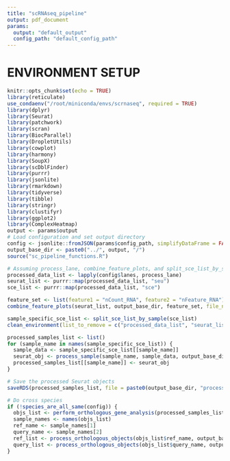```yaml
---
title: "scRNAseq_pipeline"
output: pdf_document
params:
  output: "default_output" 
  config_path: "default_config_path" 
---
```


# ENVIRONMENT SETUP

```r
knitr::opts_chunk$set(echo = TRUE)
library(reticulate)
use_condaenv("/root/miniconda/envs/scrnaseq", required = TRUE)
library(dplyr)
library(Seurat)
library(patchwork)
library(scran)
library(BiocParallel)
library(DropletUtils)
library(cowplot)
library(harmony)
library(SoupX)
library(scDblFinder)
library(purrr)
library(jsonlite)
library(rmarkdown)
library(tidyverse)
library(tibble)
library(stringr)
library(clustifyr)
library(ggplot2)
library(ComplexHeatmap)
output <- params$output
# Load configuration and set output directory
config <- jsonlite::fromJSON(params$config_path, simplifyDataFrame = FALSE)
output_base_dir <- paste0("../", output, "/")
source("sc_pipeline_functions.R")
```
```r
# Assuming process_lane, combine_feature_plots, and split_sce_list_by_sample are defined in 'sc_pipeline_functions.R'
processed_data_list <- lapply(config$lanes, process_lane)
seurat_list <- purrr::map(processed_data_list, "seu")
sce_list <- purrr::map(processed_data_list, "sce")

feature_set <- list(feature1 = "nCount_RNA", feature2 = "nFeature_RNA")
combine_feature_plots(seurat_list, output_base_dir, feature_set, file_name_base = "post_soupx_qc")

sample_specific_sce_list <- split_sce_list_by_sample(sce_list)
clean_environment(list_to_remove = c("processed_data_list", "seurat_list", "feature_set"))

processed_samples_list <- list()
for (sample_name in names(sample_specific_sce_list)) {
  sample_data <- sample_specific_sce_list[[sample_name]]
  seurat_obj <- process_sample(sample_name, sample_data, output_base_dir, config)
  processed_samples_list[[sample_name]] <- seurat_obj
}

# Save the processed Seurat objects
saveRDS(processed_samples_list, file = paste0(output_base_dir, "processed_seurat_objects.rds"))
```
```r
# Do cross species
if (!species_are_all_same(config)) {
  objs_list <- perform_orthologous_gene_analysis(processed_samples_list, config, output_base_dir)
  sample_names <- names(objs_list)
  ref_name <- sample_names[1]
  query_name <- sample_names[2]
  ref_list <- process_orthologous_objects(objs_list$ref_name, output_base_dir, config, ref_name)
  query_list <- process_orthologous_objects(objs_list$query_name, output_base_dir, config, query_name)
}
```


